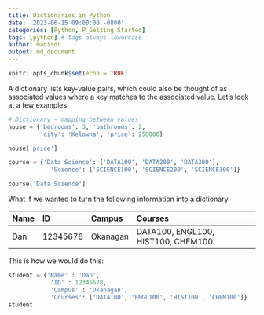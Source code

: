 ```yaml
---
title: Dictionaries in Python
date: '2023-06-15 09:00:00 -0800'
categories: [Python, P_Getting Started]
tags: [python] # tags always lowercase
author: madison
output: md_document
---
```


```r
knitr::opts_chunk$set(echo = TRUE)
```

A dictionary lists key-value pairs, which could also be thought of as associated values where a key matches to the associated value. Let's look at a few examples.

```python
# Dictionary - mapping between values
house = {'bedrooms': 3, 'bathrooms': 2, 
         'city': 'Kelowna', 'price': 250000}
```


```python
house['price']
```


```python
course = {'Data Science': ['DATA100', 'DATA200', 'DATA300'],
            'Science': ['SCIENCE100', 'SCIENCE200', 'SCIENCE300']}
```


```python
course['Data Science']
```

What if we wanted to turn the following information into a dictionary. 

Name | ID | Campus | Courses
:--- | :--- | :--- | :---
Dan | 12345678 | Okanagan | DATA100, ENGL100, HIST100, CHEM100

This is how we would do this:

```python
student = {'Name' : 'Dan',
            'ID' : 12345678,
            'Campus' : 'Okanagan',
            'Courses': ['DATA100', 'ENGL100', 'HIST100', 'CHEM100']}
student
```

